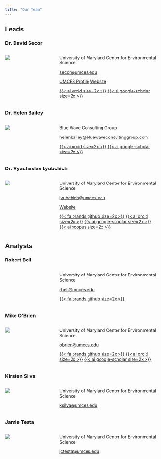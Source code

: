 ```yaml
---
title: "Our Team"
---
```


## Leads

### Dr. David Secor
::: columns
::: {.column width="25%"}

![](Pictures/team/dave.jpg)

:::
::: {.column width="5%"}
:::
::: {.column width="70%"}

University of Maryland Center for Environmental Science

<secor@umces.edu>

[UMCES Profile](https://www.umces.edu/david-secor)
[Website](http://fishconnectivity.cbl.umces.edu)

[{{< ai orcid size=2x >}}](https://orcid.org/0000-0001-6007-4827)
[{{< ai google-scholar size=2x >}}](https://scholar.google.com/citations?hl=en&user=5G4_EvwAAAAJ)

:::
:::


### Dr. Helen Bailey
::: columns
::: {.column width="25%"}

![](Pictures/team/helen.jpg)

:::
::: {.column width="5%"}
:::
::: {.column width="70%"}

Blue Wave Consulting Group

<helenbailey@bluewaveconsultinggroup.com>

[{{< ai orcid size=2x >}}](https://orcid.org/0000-0001-7445-4687)
[{{< ai google-scholar size=2x >}}](https://scholar.google.com/citations?hl=en&user=PewlQUIAAAAJ)

:::
:::

### Dr. Vyacheslav Lyubchich
::: columns
::: {.column width="25%"}

![](Pictures/team/slava.jpg)

:::
::: {.column width="5%"}
:::
::: {.column width="70%"}

University of Maryland Center for Environmental Science

<lyubchich@umces.edu>

[Website](https://www.umces.edu/vyacheslav-lyubchich)

[{{< fa brands github size=2x >}}](https://github.com/vlyubchich)
[{{< ai orcid size=2x >}}](https://orcid.org/0000-0001-7936-4285)
[{{< ai google-scholar size=2x >}}](https://scholar.google.com/citations?hl=en&user=qMeQJCgAAAAJ)
[{{< ai scopus size=2x >}}](https://www.scopus.com/authid/detail.uri?authorId=56814941600)

:::
:::


## Analysts

### Robert Bell

::: columns
::: {.column width="25%"}



:::
::: {.column width="5%"}
:::
:::  {.column width="70%"}

University of Maryland Center for Environmental Science

<rbell@umces.edu>

[{{< fa brands github size=2x >}}](https://github.com/CosmicSpittle)
:::
:::


### Mike O'Brien
::: columns
::: {.column width="25%"}

![](Pictures/team/mike.jpg)

:::
::: {.column width="5%"}
:::
::: {.column width="70%"}

University of Maryland Center for Environmental Science

<obrien@umces.edu>

[{{< fa brands github size=2x >}}](https://github.com/mhpob)
[{{< ai orcid size=2x >}}](https://orcid.org/0000-0003-1420-6395)
[{{< ai google-scholar size=2x >}}](https://scholar.google.com/citations?user=IMIq9P4AAAAJ&hl=en)

:::
:::

### Kirsten Silva
::: columns
::: {.column width="25%"}

![](Pictures/team/kirsten.jpg)

:::
::: {.column width="5%"}
:::
:::  {.column width="70%"}

University of Maryland Center for Environmental Science

<ksilva@umces.edu>

:::
:::

### Jamie Testa
::: columns
::: {.column width="25%"}

![](Pictures/team/jamie.jpg)

:::
::: {.column width="5%"}
:::
:::  {.column width="70%"}

University of Maryland Center for Environmental Science

<jctesta@umces.edu>

:::
:::



